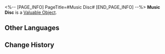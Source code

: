 <%-- [PAGE_INFO]
PageTitle=#Music Disc#
[END_PAGE_INFO] --%>
{{Item Infobox
|id          = 121003
|image       = Item Music Disc.png{{subst:void|<!--$UPLOAD:<<SpriteOutput/ItemFigures/121003.png>-<Item Music Disc.png>-<Item Icons>>-->}}
|type        = Valuable Object
|invCategory = Valuables
|rarity      = 4
|effect      = 
|description = The disc used during a band's performance. It can be used to superimpose the Light Cone "Ninja Record: Sound Hunt."
|source1     = [[Obtained by completing music challenges]]
}}
{{Description|''"The best way to record memories."''}}
'''Music Disc''' is a [[Valuable Object]].

==Other Languages==
{{Other Languages
|en   = Music Disc
|zhs  = 音乐碟片
|zht  = 音樂唱片
|ja   = 音楽レコード
|ko   = 음악 레코드판
|es   = Disco de música
|fr   = Disque de musique
|ru   = Музыкальный диск
|th   = แผ่นเสียง
|vi   = Đĩa Nhạc
|de   = Musikplatte
|id   = Music Disc
|pt   = Disco de Música
}}

==Change History==
{{Change History|2.6}}